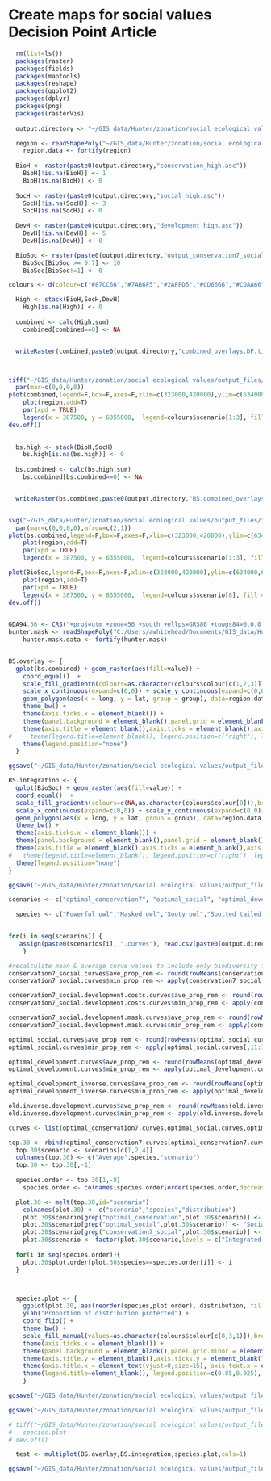 Create maps for social values Decision Point Article
========================================================



```r
  rm(list=ls())
  packages(raster)
  packages(fields)
  packages(maptools)
  packages(reshape)
  packages(ggplot2)
  packages(dplyr)
  packages(png)
  packages(rasterVis)
  
  output.directory <- "~/GIS_data/Hunter/zonation/social ecological values/output_files/"

  region <- readShapePoly("~/GIS_data/Hunter/zonation/social ecological values/region_outlineCopy.shp")
    region.data <- fortify(region)
  
  BioH <- raster(paste0(output.directory,"conservation_high.asc"))
    BioH[!is.na(BioH)] <- 1
    BioH[is.na(BioH)] <- 0
  
  SocH <- raster(paste0(output.directory,"social_high.asc"))
    SocH[!is.na(SocH)] <- 3
    SocH[is.na(SocH)] <- 0
  
  DevH <- raster(paste0(output.directory,"development_high.asc"))
    DevH[!is.na(DevH)] <- 5
    DevH[is.na(DevH)] <- 0

  BioSoc <- raster(paste0(output.directory,"output_conservation7_social.rank.asc"))
    BioSoc[BioSoc >= 0.7] <- 10
    BioSoc[BioSoc!=1] <- 0

colours <- d(colour=c("#87CC66","#7AB6F5","#2AFFD5","#CD6666","#CDAA66","#AA66CD","#895A44","#008080"),scenario=c("1. Biological","3. Social","4. Biological & Social","5. Development","6. Biological & Development","8. Social & Development", "9. Biological, Social & Development","10. Integrating Biological\n& Social Values"),value=c(1,3,4,5,6,8,9,10)) 


```



```r

  High <- stack(BioH,SocH,DevH)
    High[is.na(High)] <- 0
    
  combined <- calc(High,sum)
    combined[combined==0] <- NA


  writeRaster(combined,paste0(output.directory,"combined_overlays.DP.tif"),format="GTiff",overwrite=T)



tiff("~/GIS_data/Hunter/zonation/social ecological values/output_files/figures for ms/Decision Point/overlays.tif",res=300,compression="lzw",width=15,height=10,units="cm")
  par(mar=c(0,0,0,0))  
plot(combined,legend=F,box=F,axes=F,xlim=c(323000,420000),ylim=c(634000,6400000),col=colours$colour)
    plot(region,add=T)
    par(xpd = TRUE)
    legend(x = 387500, y = 6355000,  legend=colours$scenario[1:3], fill = colour[1:3],cex=0.7,bty="n") 
dev.off()
  

```


```r

  bs.high <- stack(BioH,SocH)
    bs.high[is.na(bs.high)] <- 0
    
  bs.combined <- calc(bs.high,sum)
    bs.combined[bs.combined==0] <- NA


  writeRaster(bs.combined,paste0(output.directory,"BS.combined_overlays.DP.tif"),format="GTiff",overwrite=T)


svg("~/GIS_data/Hunter/zonation/social ecological values/output_files/figures for ms/Decision Point/bs.overlay.svg",width=15,height=10)
  par(mar=c(0,0,0,0),mfrow=c(2,1))  
plot(bs.combined,legend=F,box=F,axes=F,xlim=c(323000,420000),ylim=c(634000,6400000),col=as.character(colours$colour[1:3]))
    plot(region,add=T)
    par(xpd = TRUE)
    legend(x = 387500, y = 6355000,  legend=colours$scenario[1:3], fill = as.character(colour[1:3]),cex=0.7,bty="n") 

plot(BioSoc,legend=F,box=F,axes=F,xlim=c(323000,420000),ylim=c(634000,6400000),col=as.character(colours$colour[8]))
    plot(region,add=T)
    par(xpd = TRUE)
    legend(x = 387500, y = 6355000,  legend=colours$scenario[8], fill = as.character(colours$colour[8]), cex=0.7,bty="n") 
dev.off()
  

GDA94.56 <- CRS("+proj=utm +zone=56 +south +ellps=GRS80 +towgs84=0,0,0,0,0,0,0 +units=m +no_defs") 
hunter.mask <- readShapePoly("C:/Users/awhitehead/Documents/GIS_data/Hunter/All data from harddrive/From DO/OEH_Lower_Hunter_18122012/Administrative/LHRS_Study_Area.shp", proj4=GDA94.56)
    hunter.mask.data <- fortify(hunter.mask)


BS.overlay <- {
  gplot(bs.combined) + geom_raster(aes(fill=value)) +
    coord_equal()  + 
    scale_fill_gradientn(colours=as.character(colours$colour[c(1,2,3)]),breaks = c(1,3,4),na.value="white",guide="legend", labels=colours$scenario[1:3]) + 
    scale_x_continuous(expand=c(0,0)) + scale_y_continuous(expand=c(0,0)) +
    geom_polygon(aes(x = long, y = lat, group = group), data=region.data, colour = 'black', fill = NA, alpha = .01, size = .5) +
    theme_bw() +
    theme(axis.ticks.x = element_blank()) + 
    theme(panel.background = element_blank(),panel.grid = element_blank(),panel.border=element_blank()) +  
    theme(axis.title = element_blank(),axis.ticks = element_blank(),axis.text  = element_blank()) + 
#     theme(legend.title=element_blank(), legend.position=c("right"), legend.text = element_text(size=12),legend.key=element_rect(colour = 'white',size=1))
    theme(legend.position="none")
  }

ggsave("~/GIS_data/Hunter/zonation/social ecological values/output_files/figures for ms/Decision Point/BS.overlay.svg",BS.overlay)

BS.integration <- {
  gplot(BioSoc) + geom_raster(aes(fill=value)) +
  coord_equal()  +   
  scale_fill_gradientn(colours=c(NA,as.character(colours$colour[8])),breaks = c(0,1),na.value="white",guide="legend", labels=c("",as.character(colours$scenario[8]))) + 
  scale_x_continuous(expand=c(0,0)) + scale_y_continuous(expand=c(0,0)) +
  geom_polygon(aes(x = long, y = lat, group = group), data=region.data, colour = 'black', fill = NA, alpha = .01, size = 0.5) +
  theme_bw() +
  theme(axis.ticks.x = element_blank()) + 
  theme(panel.background = element_blank(),panel.grid = element_blank(),panel.border=element_blank()) +  
  theme(axis.title = element_blank(),axis.ticks = element_blank(),axis.text  = element_blank()) + 
#   theme(legend.title=element_blank(), legend.position=c("right"), legend.text = element_text(size=12),legend.key=element_rect(colour = 'white',size=1))
  theme(legend.position="none")
}

ggsave("~/GIS_data/Hunter/zonation/social ecological values/output_files/figures for ms/Decision Point/BS.integration.svg",BS.integration)

```

```r

scenarios <- c("optimal_conservation7", "optimal_social", "optimal_development","conservation7_social", "conservation7_social.costs", "conservation7_development.costs", "conservation7_development.mask", "conservation7_social.development.costs","conservation7_social.development.mask", "optimal_development_inverse","old.inverse.development")

  species <- c("Powerful owl","Masked owl","Sooty owl","Spotted tailed quoll","Yellow-bellied glider","Squirrel glider","Koala")

 
for(i in seq(scenarios)) {
   assign(paste0(scenarios[i], ".curves"), read.csv(paste0(output.directory,"output_",scenarios[i],".curves.csv")) )
    }

#recalculate mean & average curve values to include only biodiversity features
conservation7_social.curves$ave_prop_rem <- round(rowMeans(conservation7_social.curves[,8:14]),3)
conservation7_social.curves$min_prop_rem <- apply(conservation7_social.curves[,8:14], 1, min)

conservation7_social.development.costs.curves$ave_prop_rem <- round(rowMeans(conservation7_social.development.costs.curves[,8:14]),3)
conservation7_social.development.costs.curves$min_prop_rem <- apply(conservation7_social.development.costs.curves[,8:14], 1, min)

conservation7_social.development.mask.curves$ave_prop_rem <- round(rowMeans(conservation7_social.development.mask.curves[,8:14]),3)
conservation7_social.development.mask.curves$min_prop_rem <- apply(conservation7_social.development.mask.curves[,8:14], 1, min)

optimal_social.curves$ave_prop_rem <- round(rowMeans(optimal_social.curves[,11:17]),3)
optimal_social.curves$min_prop_rem <- apply(optimal_social.curves[,11:17], 1, min)

optimal_development.curves$ave_prop_rem <- round(rowMeans(optimal_development.curves[,13:19]),3)
optimal_development.curves$min_prop_rem <- apply(optimal_development.curves[,13:19], 1, min)

optimal_development_inverse.curves$ave_prop_rem <- round(rowMeans(optimal_development_inverse.curves[,13:19]),3)
optimal_development_inverse.curves$min_prop_rem <- apply(optimal_development_inverse.curves[,13:19], 1, min)

old.inverse.development.curves$ave_prop_rem <- round(rowMeans(old.inverse.development.curves[,13:19]),3)
old.inverse.development.curves$min_prop_rem <- apply(old.inverse.development.curves[,13:19], 1, min)

curves <- list(optimal_conservation7.curves,optimal_social.curves,optimal_development.curves,conservation7_social.curves,conservation7_social.costs.curves,conservation7_development.costs.curves,conservation7_development.mask.curves, conservation7_social.development.costs.curves,conservation7_social.development.mask.curves,optimal_development_inverse.curves,old.inverse.development.curves )

```

```r

top.30 <- rbind(optimal_conservation7.curves[optimal_conservation7.curves$Prop_landscape_lost==0.7009,c(4,8:14)],optimal_social.curves[optimal_social.curves$Prop_landscape_lost==0.7009,c(4,11:17)],conservation7_social.curves[conservation7_social.curves$Prop_landscape_lost==0.7009,c(4,8:14)])
  top.30$scenario <- scenarios[c(1,2,4)]
  colnames(top.30) <- c("Average",species,"scenario")
  top.30 <- top.30[,-1]
  
  species.order <- top.30[1,-8]
    species.order <- colnames(species.order[order(species.order,decreasing=T)])

  plot.30 <- melt(top.30,id="scenario")
    colnames(plot.30) <- c("scenario","species","distribution")
    plot.30$scenario[grep("optimal_conservation",plot.30$scenario)] <- "Biological values only"
    plot.30$scenario[grep("optimal_social",plot.30$scenario)] <- "Social values only"
    plot.30$scenario[grep("conservation7_social",plot.30$scenario)] <- "Integrated solution"
    plot.30$scenario <- factor(plot.30$scenario,levels = c("Integrated solution","Social values only","Biological values only"))
    
  for(i in seq(species.order)){
    plot.30$plot.order[plot.30$species==species.order[i]] <- i    
  }



  species.plot <- {
    ggplot(plot.30, aes(reorder(species,plot.order), distribution, fill = scenario)) + geom_bar(stat="identity", position = "dodge") +
    ylab("Proportion of distribution protected") +
    coord_flip() +
    theme_bw() +
    scale_fill_manual(values=as.character(colours$colour[c(8,3,1)]),breaks=c("Biological values only","Social values only","Integrated solution")) + 
    theme(axis.ticks.x = element_blank()) + 
    theme(panel.background = element_blank(),panel.grid.minor = element_blank(),panel.grid.major.y = element_blank(),panel.border=element_blank()) +  
    theme(axis.title.y = element_blank(),axis.ticks.y = element_blank(),axis.text.y  = element_text(hjust=1, size=14)) + 
    theme(axis.title.x = element_text(vjust=0,size=15), axis.text.x = element_text(size=12)) +
    theme(legend.title=element_blank(), legend.position=c(0.85,0.925), legend.text = element_text(size=12),legend.key=element_rect(colour = 'white',size=1))
    }

ggsave("~/GIS_data/Hunter/zonation/social ecological values/output_files/figures for ms/Decision Point/species_distributions.tiff",species.plot)

ggsave("~/GIS_data/Hunter/zonation/social ecological values/output_files/figures for ms/Decision Point/species_distributions.svg",species.plot)

# tiff("~/GIS_data/Hunter/zonation/social ecological values/output_files/figures for ms/Decision Point/species_distributions.tif",compression="lzw",res=300,height=20,width=20,pointsize=12)
#   species.plot
# dev.off()


```

```r

  test <- multiplot(BS.overlay,BS.integration,species.plot,cols=1)

ggsave("~/GIS_data/Hunter/zonation/social ecological values/output_files/figures for ms/Decision Point/test.tiff",test)

```